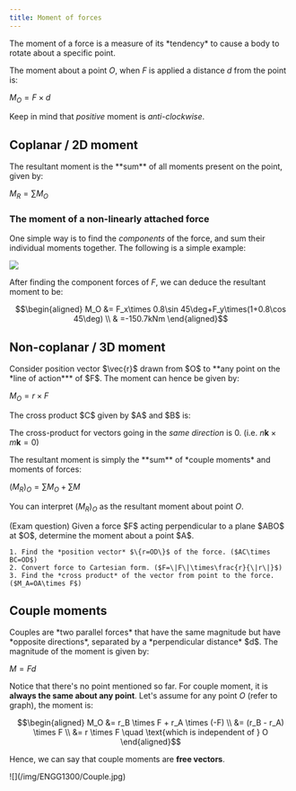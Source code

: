 ```yaml
---
title: Moment of forces
---
```



<Block variant="primary" title="Definition of moment">
The moment of a force is a measure of its *tendency* to cause a body to rotate about a specific point.

The moment about a point $O$, when $F$ is applied a distance $d$ from the point is:

$M_O=F\times d$

Keep in mind that *positive* moment is *anti-clockwise*.
</Block>


## Coplanar / 2D moment


<Block variant="knowledge" title="Resultant moments">
The resultant moment is the **sum** of all moments present on the point, given by:

$M_R=\sum M_O$
</Block>


### The moment of a non-linearly attached force

One simple way is to find the *components* of the force, and sum their individual moments together. The following is a simple example:

![](/img/ENGG1300/Moment1.jpg)

After finding the component forces of $F$, we can deduce the resultant moment to be:
```math
\begin{aligned}
M_O &= F_x\times 0.8\sin 45\deg+F_y\times(1+0.8\cos 45\deg) \\
& =-150.7kNm
\end{aligned}
```


## Non-coplanar / 3D moment


<Block variant="primary" title="Moments in a 3D system">
Consider position vector $\vec{r}$ drawn from $O$ to **any point on the *line of action*** of $F$. The moment can hence be given by:

$M_O=r\times F$
</Block>


<Block variant="primary" title="Finding the moment via cross products Cartesian vectors">
The cross product $C$ given by $A$ and $B$ is:

The cross-product for vectors going in the *same direction* is 0. (i.e. $n\boldsymbol{k}\times m\boldsymbol{k}=0$)
</Block>


<Block variant="knowledge" title="Resultant moments">
The resultant moment is simply the **sum** of *couple moments* and moments of forces:

$(M_R)_O=\sum M_O + \sum M$

You can interpret $(M_R)_O$ as the resultant moment about point $O$.
</Block>


<Block variant="knowledge" title="Finding moments by force perpendicular to plane">
(Exam question) Given a force $F$ acting perpendicular to a plane $ABO$ at $O$, determine the moment about a point $A$.

    1. Find the *position vector* $\{r=OD\}$ of the force. ($AC\times BC=OD$)
    2. Convert force to Cartesian form. ($F=\|F\|\times\frac{r}{\|r\|}$)
    3. Find the *cross product* of the vector from point to the force. ($M_A=OA\times F$)
</Block>



## Couple moments

<HLayout>
<div>
Couples are *two parallel forces* that have the same magnitude but have *opposite directions*, separated by a *perpendicular distance* $d$. The magnitude of the moment is given by:

$M=Fd$

Notice that there's no point mentioned so far. For couple moment, it is **always the same about any point**. Let's assume for any point $O$ (refer to graph), the moment is:
```math
\begin{aligned}
M_O &= r_B \times F + r_A \times (-F) \\
    &= (r_B - r_A) \times F \\
    &= r \times F \quad \text{which is independent of } O
\end{aligned}
```
Hence, we can say that couple moments are **free vectors**.
</div>
![](/img/ENGG1300/Couple.jpg)
</HLayout>
